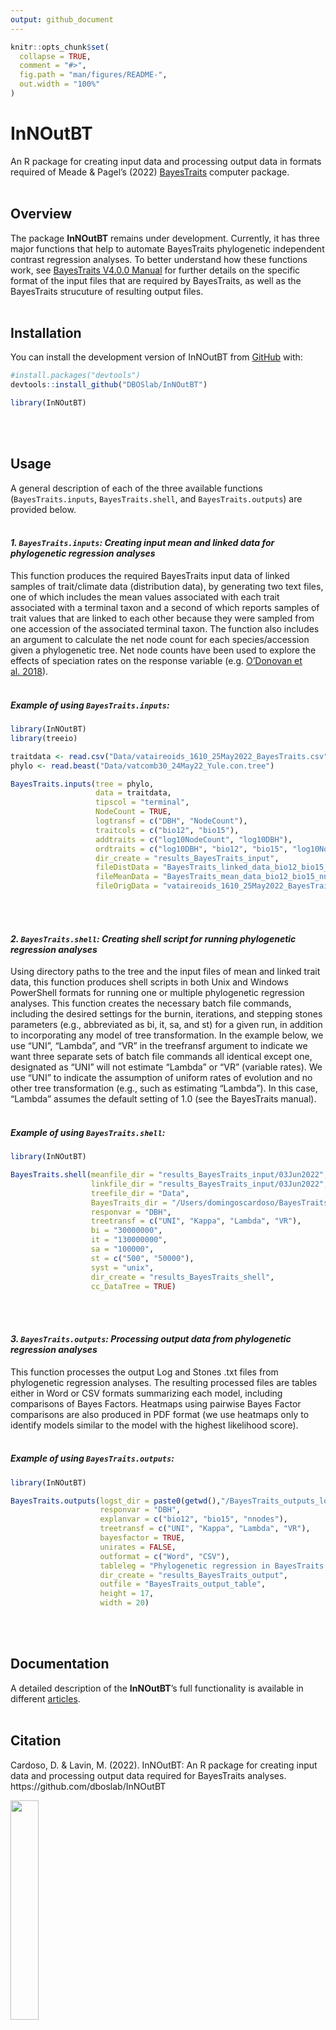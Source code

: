 ```yaml
---
output: github_document
---
```


<!-- README.md is generated from README.Rmd. Please edit that file -->

```r
knitr::opts_chunk$set(
  collapse = TRUE,
  comment = "#>",
  fig.path = "man/figures/README-",
  out.width = "100%"
)
```


# InNOutBT

<!-- badges: start -->
<!-- badges: end -->

An R package for creating input data and processing output data in formats required 
of Meade & Pagel's (2022) [BayesTraits](http://www.evolution.reading.ac.uk/BayesTraitsV4.0.0/BayesTraitsV4.0.0.html) computer package.\
\

## Overview

The package **InNOutBT** remains under development. Currently, it has three 
major functions that help to automate BayesTraits phylogenetic independent contrast 
regression analyses. To better understand how these functions work, see [BayesTraits V4.0.0 Manual](http://www.evolution.reading.ac.uk/BayesTraitsV4.0.0/Files/BayesTraitsV4.0.0-Manual.pdf)
for further details on the specific format of the input files that are required 
by BayesTraits, as well as the BayesTraits strucuture of resulting output files.\
\

## Installation

You can install the development version of InNOutBT from [GitHub](https://github.com/) with:

``` r
#install.packages("devtools")
devtools::install_github("DBOSlab/InNOutBT")
```

```r
library(InNOutBT)
```
\
\

## Usage

A general description of each of the three available functions (`BayesTraits.inputs`,
`BayesTraits.shell`, and `BayesTraits.outputs`) are provided below.\
\

#### _1. `BayesTraits.inputs`: Creating input mean and linked data for phylogenetic regression analyses_

This function produces the required BayesTraits input data of linked samples of 
trait/climate data (distribution data), by generating two text files, one of which
includes the mean values associated with each trait associated with a terminal 
taxon and a second of which reports samples of trait values that are linked to 
each other because they were sampled from one accession of the associated terminal
taxon. The function also includes an argument to calculate the net node count for
each species/accession given a phylogenetic tree. Net node counts have been used
to explore the effects of speciation rates on the response variable (e.g. [O’Donovan et al. 2018](https://doi.org/10.1038/s41559-017-0454-6)).\
\

##### Example of using `BayesTraits.inputs`:
``` r
library(InNOutBT)
library(treeio)

traitdata <- read.csv("Data/vataireoids_1610_25May2022_BayesTraits.csv")
phylo <- read.beast("Data/vatcomb30_24May22_Yule.con.tree")

BayesTraits.inputs(tree = phylo,
                   data = traitdata,
                   tipscol = "terminal",
                   NodeCount = TRUE,
                   logtransf = c("DBH", "NodeCount"),
                   traitcols = c("bio12", "bio15"),
                   addtraits = c("log10NodeCount", "log10DBH"),
                   ordtraits = c("log10DBH", "bio12", "bio15", "log10NodeCount"),
                   dir_create = "results_BayesTraits_input",
                   fileDistData = "BayesTraits_linked_data_bio12_bio15_nnodes.txt",
                   fileMeanData = "BayesTraits_mean_data_bio12_bio15_nnodes.txt",
                   fileOrigData = "vataireoids_1610_25May2022_BayesTraits_netnodes_logtransf.csv")
```
\
\

#### _2. `BayesTraits.shell`: Creating shell script for running phylogenetic regression analyses_

Using directory paths to the tree and the input files of mean and linked trait data,
this function produces shell scripts in both Unix and Windows PowerShell formats 
for running one or multiple phylogenetic regression analyses. This function creates
the necessary batch file commands, including the desired settings for the burnin, 
iterations, and stepping stones parameters (e.g., abbreviated as bi, it, sa, and st)
for a given run, in addition to incorporating any model of tree transformation. 
In the example below, we use "UNI", "Lambda", and "VR" in the treefransf argument 
to indicate we want three separate sets of batch file commands all identical except 
one, designated as "UNI" will not estimate "Lambda" or "VR" (variable rates). We 
use "UNI" to indicate the assumption of uniform rates of evolution and no other 
tree transformation (e.g., such as estimating "Lambda"). In this case, "Lambda" 
assumes the default setting of 1.0 (see the BayesTraits manual).\
\

##### Example of using `BayesTraits.shell`:
``` r
library(InNOutBT)

BayesTraits.shell(meanfile_dir = "results_BayesTraits_input/03Jun2022",
                  linkfile_dir = "results_BayesTraits_input/03Jun2022",
                  treefile_dir = "Data",
                  BayesTraits_dir = "/Users/domingoscardoso/BayesTraitsV4",
                  responvar = "DBH",
                  treetransf = c("UNI", "Kappa", "Lambda", "VR"),
                  bi = "30000000",
                  it = "130000000",
                  sa = "100000",
                  st = c("500", "50000"),
                  syst = "unix",
                  dir_create = "results_BayesTraits_shell",
                  cc_DataTree = TRUE)
```
\
\

#### _3. `BayesTraits.outputs`: Processing output data from phylogenetic regression analyses_

This function processes the output Log and Stones .txt files from phylogenetic 
regression analyses. The resulting processed files are tables either in Word 
or CSV formats summarizing each model, including comparisons of Bayes Factors. 
Heatmaps using pairwise Bayes Factor comparisons are also produced in PDF format
(we use heatmaps only to identify models similar to the model with the highest 
likelihood score).\
\

##### Example of using `BayesTraits.outputs`:
``` r
library(InNOutBT)

BayesTraits.outputs(logst_dir = paste0(getwd(),"/BayesTraits_outputs_log_stone"),
                    responvar = "DBH",
                    explanvar = c("bio12", "bio15", "nnodes"),
                    treetransf = c("UNI", "Kappa", "Lambda", "VR"),
                    bayesfactor = TRUE,
                    unirates = FALSE,
                    outformat = c("Word", "CSV"),
                    tableleg = "Phylogenetic regression in BayesTraits: models and coefficients.",
                    dir_create = "results_BayesTraits_output",
                    outfile = "BayesTraits_output_table",
                    height = 17,
                    width = 20)
```
\
\

## Documentation
A detailed description of the __InNOutBT__'s full functionality is available in 
different [articles](https://dboslab.github.io/InNOutBT/).\
\

## Citation
Cardoso, D. & Lavin, M. (2022). InNOutBT: An R package for creating input data and
processing output data required for BayesTraits analyses. https://github.com/dboslab/InNOutBT


![](man/figures/DBOSlab_logo.png){width=30%}
